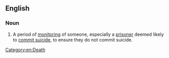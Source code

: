 ==English==

===Noun===
{{en-noun|suicide watches}}

# A period of [[monitor]]ing of someone, especially a [[prisoner]] deemed likely to [[commit suicide]], to ensure they do not commit suicide.

{{catlangcode|en|Suicide}}

[[Category:en:Death]]